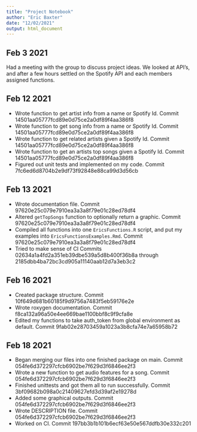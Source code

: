 ```yaml
---
title: "Project Notebook"
author: "Eric Baxter"
date: "12/02/2021"
output: html_document
---
```


## Feb 3 2021

Had a meeting with the group to discuss project ideas. We looked at API's, and after a few hours settled on the Spotify API and each members assigned functions.


## Feb 12 2021

- Wrote function to get artist info from a name or Spotify Id. 
Commit 14501aa05777fcd89e0d75ce2a0df89f4aa386f8
- Wrote function to get song info from a name or Spotify Id.
Commit 14501aa05777fcd89e0d75ce2a0df89f4aa386f8
- Wrote function to get related artists given a Spotify Id.
Commit 14501aa05777fcd89e0d75ce2a0df89f4aa386f8
- Wrote function to get an artists top songs given a Spotify Id.
Commit 14501aa05777fcd89e0d75ce2a0df89f4aa386f8
- Figured out unit tests and implemented on my code.
Commit 7fc6ed6d8704b2e9df73f92848e88ca99d3d56cb

## Feb 13 2021

- Wrote documentation file.
Commit 97620e25c079e7910ea3a3a8f79e01c28ed78df4
- Altered `getTopSongs` function to optionally return a graphic.
Commit 97620e25c079e7910ea3a3a8f79e01c28ed78df4
- Compiled all functions into one `EricsFunctions.R` script, and put my examples into `EricsFunctionsExamples.Rmd`. 
Commit 97620e25c079e7910ea3a3a8f79e01c28ed78df4
- Tried to make sense of CI
Commits 02634a1a4fd2a351eb39dbe539a5d8b400f36b8a through 2185dbb4ba72bc3cd905a11140aab12d7a3eb3c2

## Feb 16 2021

- Created package structure.
Commit 10f649d681b60185f9d9756a7483f5eb59176e2e
- Wrote roxygen documentation.
Commit f8ca132a96a50e4ee669bae1100bbf8c9f9cfa8e
- Edited my functions to take auth_token from global environment as default.
Commit 9fab02e28703459a1023a3b8cfa74e7a65958b72

## Feb 18 2021

- Began merging our files into one finished package on main.
Commit 054fe6d372297cfcb6902be7f629d3f6846ee2f3
- Wrote a new function to get audio features for a song.
Commit 054fe6d372297cfcb6902be7f629d3f6846ee2f3
- Finished unittests and got them all to run successfully.
Commit 3bf09682b098a0c21409627efd3d39af2e19278d
- Added some graphical outputs.
Commit 054fe6d372297cfcb6902be7f629d3f6846ee2f3
- Wrote DESCRIPTION file.
Commit 054fe6d372297cfcb6902be7f629d3f6846ee2f3
- Worked on CI.
Commit 197bb3b1b101b6ecf63e50e567ddfb30e332c201



